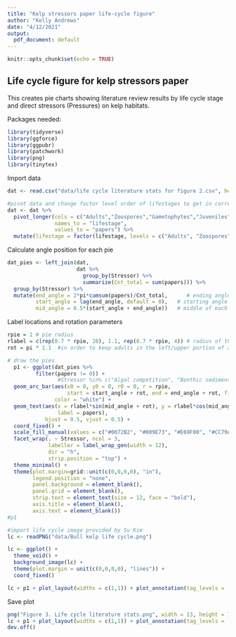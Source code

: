 ```yaml
---
title: "Kelp stressors paper life-cycle figure"
author: "Kelly Andrews"
date: "4/12/2021"
output:
  pdf_document: default
---
```


```r
knitr::opts_chunk$set(echo = TRUE)
```

## Life cycle figure for kelp stressors paper

This creates pie charts showing literature review results by life cycle stage and direct stressors (Pressures) on kelp habitats.

Packages needed:
```r
library(tidyverse)
library(ggforce)
library(ggpubr)
library(patchwork)
library(png)
library(tinytex)
```

Import data
```r
dat <- read.csv("data/life cycle literature stats for figure 2.csv", header = TRUE)

#pivot data and change factor level order of lifestages to get in correct life-cycle order
dat <- dat %>%
  pivot_longer(cols = c("Adults","Zoospores","Gametophytes","Juveniles"),
               names_to = "lifestage",
               values_to = "papers") %>%
  mutate(lifestage = factor(lifestage, levels = c("Adults", "Zoospores", "Gametophytes", "Juveniles")))
```

Calculate angle position for each pie
```r
dat_pies <- left_join(dat,
                      dat %>% 
                        group_by(Stressor) %>%
                        summarize(Cnt_total = sum(papers))) %>%
  group_by(Stressor) %>%
  mutate(end_angle = 2*pi*cumsum(papers)/Cnt_total,      # ending angle for each pie slice
         start_angle = lag(end_angle, default = 0),   # starting angle for each pie slice
         mid_angle = 0.5*(start_angle + end_angle))   # middle of each pie slice, for the text label
```

Label locations and rotation parameters
```r
rpie = 1 # pie radius
rlabel = c(rep(0.7 * rpie, 20), 1.1, rep(0.7 * rpie, 4)) # radius of the labels - 0.5 would place it exactly in the middle, but a number slightly larger than 0.5 seems to look better. This gives each label a value so that I could move numbers to the outside edge of the pie if its slice was too tiny to hold the value. 
rot = pi * 1.1  #in order to keep adults in the left/upper portion of all the pies; larger values for "rot" rotate Adult's lower starting point clockwise
```

```r
# draw the pies
  p1 <- ggplot(dat_pies %>%
         filter(papers != 0)) +
                #Stressor %in% c("Algal competition", "Benthic sediment", "Contaminants", "Epiphytes", "Mechanical damage"))) + 
  geom_arc_bar(aes(x0 = 0, y0 = 0, r0 = 0, r = rpie,
                   start = start_angle + rot, end = end_angle + rot, fill = lifestage),
               color = "white") +
  geom_text(aes(x = rlabel*sin(mid_angle + rot), y = rlabel*cos(mid_angle + rot), 
                label = papers),
            hjust = 0.5, vjust = 0.5) +
  coord_fixed() +
  scale_fill_manual(values = c("#0072B2", "#009E73", "#E69F00", "#CC79A7")) +
  facet_wrap(. ~ Stressor, ncol = 3, 
             labeller = label_wrap_gen(width = 12), 
             dir = "h", 
             strip.position = "top") +
  theme_minimal() +
  theme(plot.margin=grid::unit(c(0,0,0,0), "in"),
        legend.position = "none",
        panel.background = element_blank(),
        panel.grid = element_blank(),
        strip.text = element_text(size = 12, face = "bold"),
        axis.title = element_blank(),
        axis.text = element_blank())
#p1  

#import life cycle image provided by Su Kim
lc <- readPNG("data/Bull kelp life cycle.png")

lc <- ggplot() +
  theme_void() +
  background_image(lc) +
  theme(plot.margin = unit(c(0,0,0,0), "lines")) +
  coord_fixed()

lc + p1 + plot_layout(widths = c(1,1)) + plot_annotation(tag_levels = 'A')
```
Save plot
```r
png("Figure 3. Life cycle literature stats.png", width = 13, height = 7, units = "in", res = 300)
lc + p1 + plot_layout(widths = c(1,1)) + plot_annotation(tag_levels = 'A')
dev.off()

```

